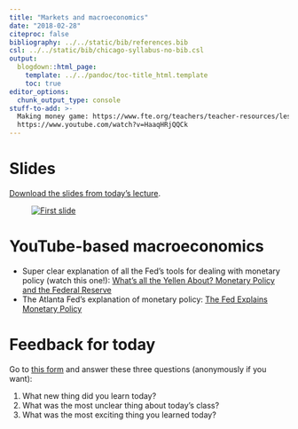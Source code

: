 ```yaml
---
title: "Markets and macroeconomics"
date: "2018-02-28"
citeproc: false
bibliography: ../../static/bib/references.bib
csl: ../../static/bib/chicago-syllabus-no-bib.csl
output:
  blogdown::html_page:
    template: ../../pandoc/toc-title_html.template
    toc: true
editor_options: 
  chunk_output_type: console
stuff-to-add: >-
  Making money game: https://www.fte.org/teachers/teacher-resources/lesson-plans/efiahlessons/show-me-the-money-activity/
  https://www.youtube.com/watch?v=HaaqHRjQQCk
---
```


# Slides

[Download the slides from today's lecture](/slides/MPA-612_2018-02-28.pdf).

<figure>
[![First slide](/images/slides/slides_2018-02-28.png)](/slides/MPA-612_2018-02-28.pdf)
</figure>


# YouTube-based macroeconomics

- Super clear explanation of all the Fed's tools for dealing with monetary policy (watch this one!): [What's all the Yellen About? Monetary Policy and the Federal Reserve](https://www.youtube.com/watch?v=1dq7mMort9o)
- The Atlanta Fed's explanation of monetary policy: [The Fed Explains Monetary Policy](https://www.youtube.com/watch?v=wOfQPn9Jwpo)


# Feedback for today

Go to [this form](https://goo.gl/forms/yDexEWZ3qSz8qx3n1) and answer these three questions (anonymously if you want):

1. What new thing did you learn today?
2. What was the most unclear thing about today's class?
3. What was the most exciting thing you learned today?

